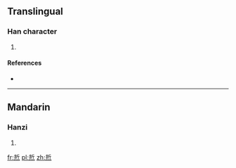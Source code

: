 ==Translingual==

===Han character===
{{Han char|rn=86|rad=火|as=07|sn=11|four=52332|canj=QLF}}

# {{defn|Han|sort=火07}}

====References====
* {{Han ref|kx=0673.111|dkj=19042|hdz=32207.010|uh=710E|ud=28942|bh=D65B|bd=54875}}

----

==Mandarin==

===Hanzi===
{{cmn-hanzi|pin=[[xiè]] ([[xie4]])|wg=hsieh<sup>4</sup>}}

# {{defn|lang=cmn|sort=火07}}

[[fr:焎]]
[[pl:焎]]
[[zh:焎]]